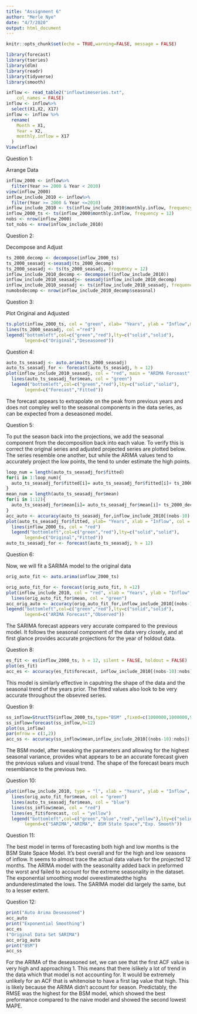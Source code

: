 ```yaml
---
title: "Assignment 6"
author: "Merle Nye"
date: "4/7/2020"
output: html_document
---
```


```r
knitr::opts_chunk$set(echo = TRUE,warning=FALSE, message = FALSE)
```

```r
library(forecast)
library(tseries)
library(dlm)
library(readr)
library(tidyverse)
library(smooth)
```

```r
inflow <- read_table2("inflowtimeseries.txt", 
    col_names = FALSE)
inflow <- inflow%>%
  select(X1,X2, X17)
inflow <- inflow %>%
  rename(
    Month = X1,
    Year = X2,
    monthly.inflow = X17
  )
View(inflow)
```

Question 1:

Arrange Data

```r

inflow_2000 <- inflow%>%
  filter(Year >= 2000 & Year < 2010)
view(inflow_2000)
inflow_include_2010 <- inflow%>%
  filter(Year >= 2000 & Year <=2010)
inflow_include_2010 <- ts(inflow_include_2010$monthly.inflow, frequency = 12)
inflow_2000_ts <- ts(inflow_2000$monthly.inflow, frequency = 12)
nobs <- nrow(inflow_2000)
tot_nobs <- nrow(inflow_include_2010)
```

Question 2:

Decompose and Adjust

```r
ts_2000_decomp <- decompose(inflow_2000_ts)
ts_2000_seasadj <-seasadj(ts_2000_decomp)
ts_2000_seasadj <- ts(ts_2000_seasadj, frequency = 12)
inflow_include_2010_decomp <- decompose((inflow_include_2010))
inflow_include_2010_seasadj<- seasadj(inflow_include_2010_decomp)
inflow_include_2010_seasadj <- ts(inflow_include_2010_seasadj, frequency =12)
numobsdecomp <- nrow(inflow_include_2010_decomp$seasonal)

```
Question 3:

Plot Original and Adjusted

```r
ts.plot(inflow_2000_ts, col = "green", xlab= "Years", ylab = "Inflow",main = "Deseasoned vs Original Data")
lines(ts_2000_seasadj, col ="red")
legend("bottomleft",col=c("green","red"),lty=c("solid","solid"),
       legend=c("Original","Deseasoned"))

```

Question 4:

```r
auto_ts_seasadj <- auto.arima(ts_2000_seasadj)
auto_ts_seasadj_for <- forecast(auto_ts_seasadj, h = 12)
plot(inflow_include_2010_seasadj, col = "red", main = "ARIMA Forceast", ylab = " Inflow", xlab = "Years")
  lines(auto_ts_seasadj_for$mean, col = "green")
  legend("bottomleft",col=c("green","red"),lty=c("solid","solid"),
       legend=c("Forecast","Fitted"))
```

The forecast appears to extrapolate on the peak from previous years and does not compley well to the seasonal components in the data series, as can be expected from a deseasoned model. 

Question 5:

To put the season back into the projections, we add the seasonal component from the decomposition back into each value. To verify this is correct the original series and adjusted projected series are plotted below. The series resemble one another, but while the ARIMA values tend to accurately project the low points, the tend to under estimate the high points.

```r
loop_num = length(auto_ts_seasadj_for$fitted)
for(i in 1:loop_num){
  auto_ts_seasadj_for$fitted[i]= auto_ts_seasadj_for$fitted[i]+ ts_2000_decomp$seasonal[i]
}
mean_num = length(auto_ts_seasadj_for$mean)
for(i in 1:12){
  auto_ts_seasadj_for$mean[i]= auto_ts_seasadj_for$mean[i]+ ts_2000_decomp$seasonal[i]
}
acc_auto <- accuracy(auto_ts_seasadj_for,inflow_include_2010[(nobs-10):nobs])
plot(auto_ts_seasadj_for$fitted, ylab= "Years", xlab = "Inflow", col = "green")+
  lines(inflow_2000_ts, col = "red")
  legend("bottomleft",col=c("green","red"),lty=c("solid","solid"),
       legend=c("Original","Fitted"))
auto_ts_seasadj_for <- forecast(auto_ts_seasadj, h = 12)
```

Question 6:

Now, we will fit a SARIMA model to the original data

```r
orig_auto_fit <- auto.arima(inflow_2000_ts)
```

```r
orig_auto_fit_for <- forecast(orig_auto_fit, h =12)
plot(inflow_include_2010, col = "red", xlab = "Years", ylab = "Inflow", main = "SARIMA Forecast")+
  lines(orig_auto_fit_for$mean, col = "green") 
acc_orig_auto <- accuracy(orig_auto_fit_for,inflow_include_2010[(nobs-10):nobs])
legend("bottomleft",col=c("green","red"),lty=c("solid","solid"),
       legend=c("ARIMA Forecast","Observed"))
```

The SARIMA forecast appears very accurate compared to the previous model. It follows the seasonal component of the data very closely, and at first glance provides accurate projections for the year of holdout data. 

Question 8:

```r
es_fit <- es(inflow_2000_ts, h = 12, silent = FALSE, holdout = FALSE)
plot(es_fit)
acc_es <- accuracy(es_fit$forecast, inflow_include_2010[(nobs-10):nobs])

```

This model is similarly effective in caputring the shape of the data and the seasonal trend of the years prior. The fitted values also look to be very accurate throughout the obsevred series. 

Question 9:

```r
ss_inflow=StructTS(inflow_2000_ts,type="BSM" ,fixed=c(1000000,1000000,9000000,NA))
ss_inflow=forecast(ss_inflow,h=12)
plot(ss_inflow)
par(mfrow = c(1,2))
acc_ss <- accuracy(ss_inflow$mean,inflow_include_2010[(nobs-10):nobs])
```

The BSM model, after tweaking the parameters and allowing for the highest seasonal variance, provides what appears to be an accurate forecast given the previous values and visual trend. The shape of the forecast bears much resemblance to the previous two.


Question 10:

```r
plot(inflow_include_2010, type = "l", xlab = "Years", ylab = "Inflow", main = "Comparison of Forecasts")
  lines(orig_auto_fit_for$mean, col = "green")
  lines(auto_ts_seasadj_for$mean, col = "blue")
  lines(ss_inflow$mean, col = "red")
  lines(es_fit$forecast, col = "yellow")
  legend("bottomleft",col=c("green","blue","red","yellow"),lty=c("solid","solid", "solid", "solid"),
       legend=c("SARIMA","ARIMA"," BSM State Space","Exp. Smooth"))
```
  
Question 11:

The best model in terms of forecasting both high and low months is the BSM State Space Model. It's best overall and for the high and low seasons of inflow. It seems to almost trace the actual data values for the projected 12 months. The ARIMA model with the seasonality added back in preformed the worst and failed to account for the extreme seasonality in the dataset. The exponential smoothing model overestimatedthe highs andunderestimated the lows. The SARIMA model did largely the same, but to a lesser extent. 

Question 12:

```r
print("Auto Arima Deseasoned")
acc_auto
print("Exponential Smoothing")
acc_es
("Original Data Set SARIMA")
acc_orig_auto
print("BSM")
acc_ss
```

For the ARIMA of the deseasoned set, we can see that the first ACF value is very high and approaching 1. This means that there islikely a lot of trend in the data which that model is not accounting for. It would be extremely unlikely for an ACF that is whitenoise to have a first lag value that high. This is likely because the ARIMA didn't account for season. Predictably, the RMSE was the highest for the BSM model, which showed the best preformance compared to the naive model and showed the second lowest MAPE. 

